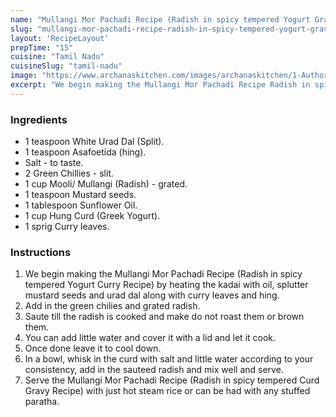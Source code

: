 ---
name: "Mullangi Mor Pachadi Recipe (Radish in spicy tempered Yogurt Gravy Recipe)"
slug: "mullangi-mor-pachadi-recipe-radish-in-spicy-tempered-yogurt-gravy-recipe"
layout: 'RecipeLayout'
prepTime: "15"
cuisine: "Tamil Nadu"
cuisineSlug: "tamil-nadu"
image: "https://www.archanaskitchen.com/images/archanaskitchen/1-Author/sibyl_sunitha/Mullangi_Mor_Pachadi_Recipe_Radish_in_spicy_tempered_Curd_Gravy_Recipe.jpg"
excerpt: "We begin making the Mullangi Mor Pachadi Recipe Radish in spicy tempered Yogurt Curry Recipe by heating the kadai with oil, splutter mustard seeds and urad dal along with curry leaves and hing"
---

### Ingredients

- 1 teaspoon White Urad Dal (Split).
- 1 teaspoon Asafoetida (hing).
- Salt - to taste.
- 2 Green Chillies - slit.
- 1 cup Mooli/ Mullangi (Radish) - grated.
- 1 teaspoon Mustard seeds.
- 1 tablespoon Sunflower Oil.
- 1 cup Hung Curd (Greek Yogurt).
- 1 sprig Curry leaves.

### Instructions

1. We begin making the Mullangi Mor Pachadi Recipe (Radish in spicy tempered Yogurt Curry Recipe) by heating the kadai with oil, splutter mustard seeds and urad dal along with curry leaves and hing.
1. Add in the green chilies and grated radish.
1. Saute till the radish is cooked and make do not roast them or brown them.
1. You can add little water and cover it with a lid and let it cook.
1. Once done leave it to cool down.
1. In a bowl, whisk in the curd with salt and little water according to your consistency, add in the sauteed radish and mix well and serve.
1. Serve the Mullangi Mor Pachadi Recipe (Radish in spicy tempered Curd Gravy Recipe) with just hot steam rice or can be had with any stuffed paratha.
